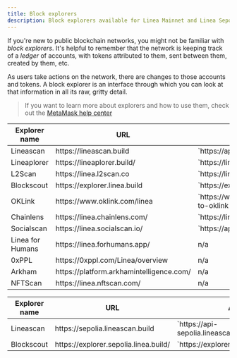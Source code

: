 ```yaml
---
title: Block explorers
description: Block explorers available for Linea Mainnet and Linea Sepolia.
---
```



If you're new to public blockchain networks, you might not be familiar with _block explorers_. It's helpful to remember that the network is keeping track of a _ledger_ of accounts, with tokens attributed to them, sent between them, created by them, etc.

As users take actions on the network, there are changes to those accounts and tokens. A block explorer is an interface through which you can look at that information in all its raw, gritty detail.

> If you want to learn more about explorers and how to use them, check out the [MetaMask help center](https://support.metamask.io/managing-my-wallet/how-to-check-my-wallet-activity-on-the-blockchain-explorer/)

<Tabs groupId="Mainnet-Testnet" className="my-tabs">
  <TabItem value="Mainnet" label="Mainnet" default>
    <table>
      <thead>
        <tr>
          <th>Explorer name</th>
          <th>URL</th>
          <th>API URL</th>
        </tr>
      </thead>
      <tbody>
        <tr>
          <td>Lineascan</td>
          <td>https://lineascan.build</td>
          <td>`https://api.lineascan.build/api`</td>
        </tr>
        <tr>
          <td>Lineaplorer</td>
          <td>https://lineaplorer.build/</td>
          <td>`https://lineaplorer.build/api`</td>
        </tr>
        <tr>
          <td>L2Scan</td>
          <td>https://linea.l2scan.co</td>
          <td>`https://linea.l2scan.co/api/contract`</td>
        </tr>
        <tr>
          <td>Blockscout</td>
          <td>https://explorer.linea.build</td>
          <td>`https://explorer.linea.build/api`</td>
        </tr>
        <tr>
          <td>OKLink</td>
          <td>https://www.oklink.com/linea</td>
          <td>`https://www.oklink.com/docs/en/#welcome-to-oklink-api`</td>
        </tr>
        <tr>
          <td>Chainlens</td>
          <td>https://linea.chainlens.com/</td>
          <td>`https://linea.chainlens.com/api`</td>
        </tr>
        <tr>
          <td>Socialscan</td>
          <td>https://linea.socialscan.io/</td>
          <td>`https://api.socialscan.io/linea`</td>
        </tr>
        <tr>
          <td>Linea for Humans</td>
          <td>https://linea.forhumans.app/</td>
          <td>n/a</td>
        </tr>
        <tr>
          <td>0xPPL</td>
          <td>https://0xppl.com/Linea/overview</td>
          <td>n/a</td>
        </tr>
        <tr>
          <td>Arkham</td>
          <td>https://platform.arkhamintelligence.com/</td>
          <td>n/a</td>
        </tr>
        <tr>
          <td>NFTScan</td>
          <td>https://linea.nftscan.com/</td>
          <td>n/a</td>
        </tr>
      </tbody>
    </table>
  </TabItem>
  <TabItem value="Linea Sepolia" label="Linea Sepolia" default>
    <table>
      <thead>
        <tr>
          <th>Explorer name</th>
          <th>URL</th>
          <th>API URL</th>
        </tr>
      </thead>
      <tbody>
        <tr>
          <td>Lineascan</td>
          <td>https://sepolia.lineascan.build</td>
          <td>`https://api-sepolia.lineascan.build/api`</td>
        </tr>
        <tr>
          <td>Blockscout</td>
          <td>https://explorer.sepolia.linea.build/</td>
          <td>`https://explorer.sepolia.linea.build/api`</td>
        </tr>
      </tbody>
    </table>
  </TabItem>
</Tabs>
